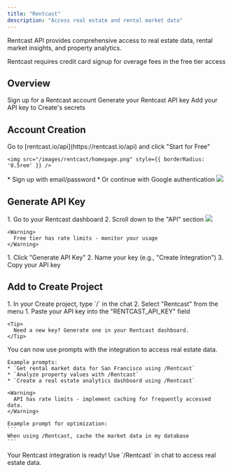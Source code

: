 ```yaml
---
title: "Rentcast"
description: "Access real estate and rental market data"
---
```


Rentcast API provides comprehensive access to real estate data, rental market insights, and property analytics.

<Warning> Rentcast requires credit card signup for overage fees in the free tier access </Warning>

## Overview

<CardGroup cols={2}>
  <Card title="Create Account" icon="user">
    Sign up for a Rentcast account
  </Card>
  <Card title="Get API Key" icon="key">
    Generate your Rentcast API key
  </Card>
  <Card title="Copy into Create" icon="plug">
    Add your API key to Create's secrets
  </Card>
</CardGroup>

## Account Creation

<Steps>
  <Step title="Visit Rentcast Website">
    Go to [rentcast.io/api](https://rentcast.io/api) and click "Start for Free"
    
    <img src="/images/rentcast/homepage.png" style={{ borderRadius: '0.5rem' }} />
  </Step>

  <Step title="Choose Signup Method">
    * Sign up with email/password
    * Or continue with Google authentication
    <img src="/images/rentcast/signup.png" style={{ borderRadius: '0.5rem' }} />
  </Step>
</Steps>

## Generate API Key

<Steps>
  <Step title="Access API Keys">
    1. Go to your Rentcast dashboard
    2. Scroll down to the "API" section
    <img src="/images/rentcast/apigen.png" style={{ borderRadius: '0.5rem' }} />
    
    <Warning>
      Free tier has rate limits - monitor your usage
    </Warning>
  </Step>

  <Step title="Create New Key">
    1. Click "Generate API Key"
    2. Name your key (e.g., "Create Integration")
    3. Copy your API key
  </Step>
</Steps>

## Add to Create Project

<Steps>
  <Step title="Add the integration">
    1. In your Create project, type `/` in the chat 
    2. Select "Rentcast" from the menu
  </Step>

  <Step title="Add your API key">
    1. Paste your API key into the "RENTCAST_API_KEY" field
    
    <Tip>
      Need a new key? Generate one in your Rentcast dashboard.
    </Tip>
  </Step>

  <Step title="Start searching">
    You can now use prompts with the integration to access real estate data.

    Example prompts:
    * `Get rental market data for San Francisco using /Rentcast`
    * `Analyze property values with /Rentcast`
    * `Create a real estate analytics dashboard using /Rentcast`

    <Warning>
      API has rate limits - implement caching for frequently accessed data.
    </Warning>

    Example prompt for optimization:
    ```
    When using /Rentcast, cache the market data in my database
    ```
  </Step>
</Steps>

<Note type="success">
  Your Rentcast integration is ready! Use `/Rentcast` in chat to access real estate data.
</Note>
